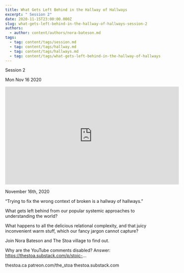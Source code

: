 ```yaml
---
title: What Gets Left Behind in the Hallway of Hallways
excerpt: " Session 2"
date: 2020-11-15T23:00:00.000Z
slug: what-gets-left-behind-in-the-hallway-of-hallways-session-2
authors:
  - author: content/authors/nora-bateson.md
tags:
  - tag: content/tags/session.md
  - tag: content/tags/hallway.md
  - tag: content/tags/hallways.md
  - tag: content/tags/what-gets-left-behind-in-the-hallway-of-hallways.md
---
```




 Session 2

Mon Nov 16 2020

<iframe width="560" height="315" src="https://www.youtube.com/embed/T6UeIJBdKLk" title="What Gets Left Behind in the Hallway of Hallways: Session 2 w/ Nora Bateson" frameborder="0" allow="accelerometer; autoplay; clipboard-write; encrypted-media; gyroscope; picture-in-picture" allowfullscreen ></iframe>

November 16th, 2020

“Trying to fix the wrong context of broken is a hallway of hallways.”

What gets left behind from our popular systemic approaches to understanding the world?

What happens to all the delicious relational complexity, and that juicy inconvenient warm stuff, which our fancy jargon cannot capture?

Join Nora Bateson and The Stoa village to find out.

Why are the YouTube comments disabled? Answer: https://thestoa.substack.com/p/stoic-...

thestoa.ca
patreon.com/the_stoa
thestoa.substack.com


